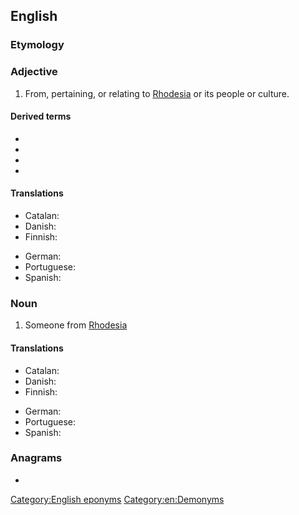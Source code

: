 ==English==

===Etymology===
{{suffix|en|Rhodesia|an}}

===Adjective===
{{en-adj|-}}

# From, pertaining, or relating to [[Rhodesia]] or its people or culture.

====Derived terms====
* {{l|en|Rhodesian Ridgeback}}
* {{l|en|Rhodesian fever}}
* {{l|en|Rhodesian redwater fever}}
* {{l|en|Rhodesian man}}

====Translations====
{{trans-top|from Rhodesia}}
* Catalan: {{t+|ca|rhodesià|m}}
* Danish: {{t|da|rhodesisk}}
* Finnish: {{t|fi|rhodesialainen}}
{{trans-mid}}
* German: {{t|de|rhodesisch}}
* Portuguese: {{t+|pt|rodesiano}}
* Spanish: {{t+|es|rodesiano|m}}
{{trans-bottom}}

===Noun===
{{en-noun}}

# Someone from [[Rhodesia]]

====Translations====
{{trans-top|Someone from Rhodesia}}
* Catalan: {{t+|ca|rhodesià|m}}
* Danish: {{t|da|rhodesier|c}}
* Finnish: {{t|fi|rhodesialainen}}
{{trans-mid}}
* German: {{t|de|Rhodesier|m}}
* Portuguese: {{t+|pt|rodesiano|m}}
* Spanish: {{t+|es|rodesiano|m}}
{{trans-bottom}}

===Anagrams===
* {{anagrams|en|a=adehinors|Herodians|hadronise}}

[[Category:English eponyms]]
[[Category:en:Demonyms]]